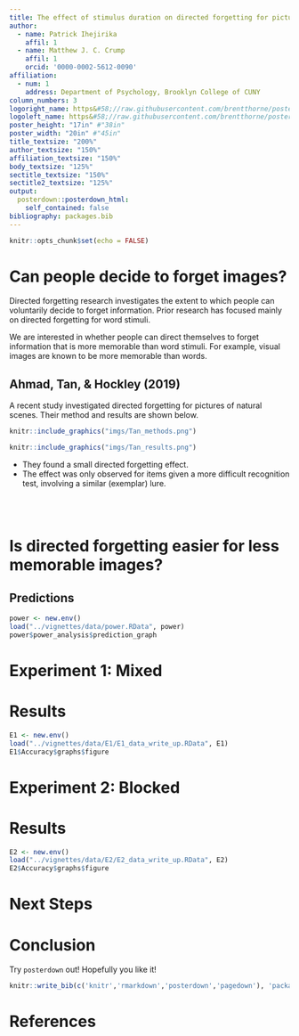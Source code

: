 ```yaml
---
title: The effect of stimulus duration on directed forgetting for pictures
author:
  - name: Patrick Ihejirika
    affil: 1
  - name: Matthew J. C. Crump
    affil: 1
    orcid: '0000-0002-5612-0090'
affiliation:
  - num: 1
    address: Department of Psychology, Brooklyn College of CUNY
column_numbers: 3
logoright_name: https&#58;//raw.githubusercontent.com/brentthorne/posterdown/master/images/betterhexlogo.png
logoleft_name: https&#58;//raw.githubusercontent.com/brentthorne/posterdown/master/images/betterhexlogo.png
poster_height: "17in" #"38in"
poster_width: "20in" #"45in"
title_textsize: "200%"
author_textsize: "150%"
affiliation_textsize: "150%"
body_textsize: "125%"
sectitle_textsize: "150%"
sectitle2_textsize: "125%"
output: 
  posterdown::posterdown_html:
    self_contained: false
bibliography: packages.bib
---
```


```r
knitr::opts_chunk$set(echo = FALSE)
```

# Can people decide to forget images?

Directed forgetting research investigates the extent to which people can voluntarily decide to forget information. Prior research has focused mainly on directed forgetting for word stimuli.

We are interested in whether people can direct themselves to forget information that is more memorable than word stimuli. For example, visual images are known to be more memorable than words. 

## Ahmad, Tan, & Hockley (2019)

A recent study investigated directed forgetting for pictures of natural scenes. Their method and results are shown below.


```r
knitr::include_graphics("imgs/Tan_methods.png")
```

```r
knitr::include_graphics("imgs/Tan_results.png")
```


- They found a small directed forgetting effect. 
- The effect was only observed for items given a more difficult recognition test, involving a similar (exemplar) lure.

<br>
<br>

# Is directed forgetting easier for less memorable images?

## Predictions

```r
power <- new.env()
load("../vignettes/data/power.RData", power)
power$power_analysis$prediction_graph
```

# Experiment 1: Mixed


# Results

```r
E1 <- new.env()
load("../vignettes/data/E1/E1_data_write_up.RData", E1)
E1$Accuracy$graphs$figure
```


# Experiment 2: Blocked

# Results

```r
E2 <- new.env()
load("../vignettes/data/E2/E2_data_write_up.RData", E2)
E2$Accuracy$graphs$figure
```

# Next Steps


# Conclusion

Try `posterdown` out! Hopefully you like it!

```r
knitr::write_bib(c('knitr','rmarkdown','posterdown','pagedown'), 'packages.bib')
```

# References
